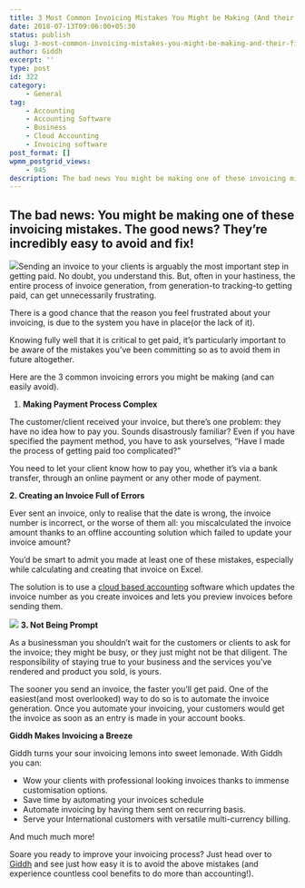 ```yaml
---
title: 3 Most Common Invoicing Mistakes You Might be Making (And their fixes)
date: 2018-07-13T09:06:00+05:30
status: publish
slug: 3-most-common-invoicing-mistakes-you-might-be-making-and-their-fixes
author: Giddh
excerpt: ''
type: post
id: 322
category:
    - General
tag:
    - Accounting
    - Accounting Software
    - Business
    - Cloud Accounting
    - Invoicing software
post_format: []
wpmm_postgrid_views:
    - 945
description: The bad news You might be making one of these invoicing mistakes. The good news? They’re incredibly easy to avoid and fix! Sending an invoice to your clients is arguably the most
---
```

The bad news: You might be making one of these invoicing mistakes. The good news? They’re incredibly easy to avoid and fix!
---------------------------------------------------------------------------------------------------------------------------

<img class="aligncenter size-large" src = "https://miro.medium.com/max/312/1*g7ewEunDeVtkcA2Ijp0KAQ.jpeg" />Sending an invoice to your clients is arguably the most important step in getting paid. No doubt, you understand this. But, often in your hastiness, the entire process of invoice generation, from generation-to tracking-to getting paid, can get unnecessarily frustrating.

There is a good chance that the reason you feel frustrated about your invoicing, is due to the system you have in place(or the lack of it).

Knowing fully well that it is critical to get paid, it’s particularly important to be aware of the mistakes you’ve been committing so as to avoid them in future altogether.

Here are the 3 common invoicing errors you might be making (and can easily avoid).

1. **Making Payment Process Complex**

The customer/client received your invoice, but there’s one problem: they have no idea how to pay you. Sounds disastrously familiar? Even if you have specified the payment method, you have to ask yourselves, “Have I made the process of getting paid too complicated?”

You need to let your client know how to pay you, whether it’s via a bank transfer, through an online payment or any other mode of payment.

**2. Creating an Invoice Full of Errors**

Ever sent an invoice, only to realise that the date is wrong, the invoice number is incorrect, or the worse of them all: you miscalculated the invoice amount thanks to an offline accounting solution which failed to update your invoice amount?

You’d be smart to admit you made at least one of these mistakes, especially while calculating and creating that invoice on Excel.

The solution is to use a [cloud based accounting](https://giddh.com) software which updates the invoice number as you create invoices and lets you preview invoices before sending them.

<img src = "../../uploads/2019/11/1_vswgczL-hJRudEv_0uVppw.jpeg" /> **3. Not Being Prompt**

As a businessman you shouldn’t wait for the customers or clients to ask for the invoice; they might be busy, or they just might not be that diligent. The responsibility of staying true to your business and the services you’ve rendered and product you sold, is yours.

The sooner you send an invoice, the faster you’ll get paid. One of the easiest(and most overlooked) way to do so is to automate the invoice generation. Once you automate your invoicing, your customers would get the invoice as soon as an entry is made in your account books.

**Giddh Makes Invoicing a Breeze**

Giddh turns your sour invoicing lemons into sweet lemonade. With Giddh you can:

- Wow your clients with professional looking invoices thanks to immense customisation options.
- Save time by automating your invoices schedule
- Automate invoicing by having them sent on recurring basis.
- Serve your International customers with versatile multi-currency billing.

And much much more!

Soare you ready to improve your invoicing process? Just head over to [Giddh](https://giddh.com) and see just how easy it is to avoid the above mistakes (and experience countless cool benefits to do more than accounting!).
